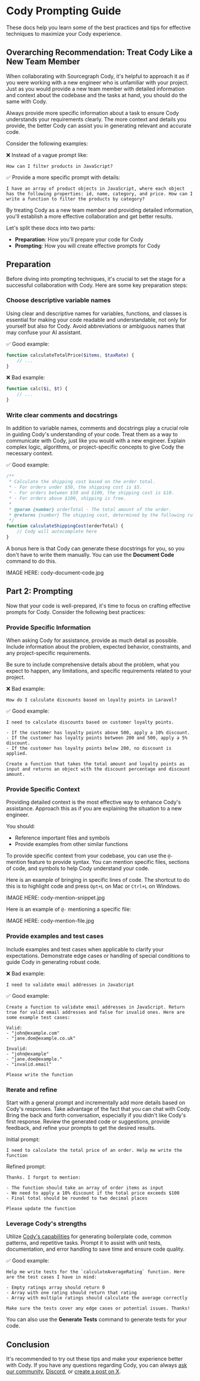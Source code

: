 # Cody Prompting Guide

<p className="subtitle">These docs help you learn some of the best practices and tips for effective techniques to maximize your Cody experience.</p>

## Overarching Recommendation: Treat Cody Like a New Team Member

When collaborating with Sourcegraph Cody, it's helpful to approach it as if you were working with a new engineer who is unfamiliar with your project. Just as you would provide a new team member with detailed information and context about the codebase and the tasks at hand, you should do the same with Cody.

Always provide more specific information about a task to ensure Cody understands your requirements clearly. The more context and details you provide, the better Cody can assist you in generating relevant and accurate code.

Consider the following examples:

❌ Instead of a vague prompt like:

```
How can I filter products in JavaScript?
```

✅ Provide a more specific prompt with details:

```
I have an array of product objects in JavaScript, where each object has the following properties: id, name, category, and price. How can I write a function to filter the products by category?
```

By treating Cody as a new team member and providing detailed information, you'll establish a more effective collaboration and get better results.

Let's split these docs into two parts: 

-   **Preparation**: How you'll prepare your code for Cody
-   **Prompting**: How you will create effective prompts for Cody

## Preparation

Before diving into prompting techniques, it's crucial to set the stage for a successful collaboration with Cody. Here are some key preparation steps:

### Choose descriptive variable names

Using clear and descriptive names for variables, functions, and classes is essential for making your code readable and understandable, not only for yourself but also for Cody. Avoid abbreviations or ambiguous names that may confuse your AI assistant.

✅ Good example:

```php
function calculateTotalPrice($items, $taxRate) {
    // ...
}
```

❌ Bad example:

```php
function calc($i, $t) {
    // ...
}
```

### Write clear comments and docstrings

In addition to variable names, comments and docstrings play a crucial role in guiding Cody's understanding of your code. Treat them as a way to communicate with Cody, just like you would with a new engineer. Explain complex logic, algorithms, or project-specific concepts to give Cody the necessary context.

✅ Good example:

```javascript
/**
 * Calculate the shipping cost based on the order total.
 * - For orders under $50, the shipping cost is $5.
 * - For orders between $50 and $100, the shipping cost is $10.
 * - For orders above $100, shipping is free.
 *
 * @param {number} orderTotal - The total amount of the order.
 * @returns {number} The shipping cost, determined by the following rules:
 */
function calculateShippingCost(orderTotal) {
	// Cody will autocomplete here
}
```

A bonus here is that Cody can generate these docstrings for you, so you don't have to write them manually. You can use the **Document Code** command to do this.

IMAGE HERE: cody-document-code.jpg

## Part 2: Prompting

Now that your code is well-prepared, it's time to focus on crafting effective prompts for Cody. Consider the following best practices:

### Provide Specific Information

When asking Cody for assistance, provide as much detail as possible. Include information about the problem, expected behavior, constraints, and any project-specific requirements.

Be sure to include comprehensive details about the problem, what you expect to happen, any limitations, and specific requirements related to your project.

❌ Bad example:

```
How do I calculate discounts based on loyalty points in Laravel?
```

✅ Good example:

```
I need to calculate discounts based on customer loyalty points.

- If the customer has loyalty points above 500, apply a 10% discount.
- If the customer has loyalty points between 200 and 500, apply a 5% discount.
- If the customer has loyalty points below 200, no discount is applied.

Create a function that takes the total amount and loyalty points as input and returns an object with the discount percentage and discount amount.
```

### Provide Specific Context

Providing detailed context is the most effective way to enhance Cody's assistance. Approach this as if you are explaining the situation to a new engineer.

You should:

-   Reference important files and symbols
-   Provide examples from other similar functions

To provide specific context from your codebase, you can use the `@-` mention feature to provide syntax. You can mention specific files, sections of code, and symbols to help Cody understand your code.

Here is an example of bringing in specific lines of code. The shortcut to do this is to highlight code and press `Opt+L` on Mac or `Ctrl+L` on Windows.

IMAGE HERE: cody-mention-snippet.jpg

Here is an example of `@-` mentioning a specific file:

IMAGE HERE: cody-mention-file.jpg

### Provide examples and test cases

Include examples and test cases when applicable to clarify your expectations. Demonstrate edge cases or handling of special conditions to guide Cody in generating robust code.

❌ Bad example:

```
I need to validate email addresses in JavaScript
```

✅ Good example:

```
Create a function to validate email addresses in JavaScript. Return true for valid email addresses and false for invalid ones. Here are some example test cases:

Valid:
- "john@example.com"
- "jane.doe@example.co.uk"

Invalid:
- "john@example"
- "jane.doe@example."
- "invalid.email"

Please write the function
```

### Iterate and refine

Start with a general prompt and incrementally add more details based on Cody's responses. Take advantage of the fact that you can chat with Cody. Bring the back and forth conversation, especially if you didn't like Cody's first response. Review the generated code or suggestions, provide feedback, and refine your prompts to get the desired results.

Initial prompt:

```
I need to calculate the total price of an order. Help me write the function
```

Refined prompt:

```
Thanks. I forgot to mention:

- The function should take an array of order items as input
- We need to apply a 10% discount if the total price exceeds $100
- Final total should be rounded to two decimal places

Please update the function
```

### Leverage Cody's strengths

Utilize [Cody's capabilities](/cody/capabilities) for generating boilerplate code, common patterns, and repetitive tasks. Prompt it to assist with unit tests, documentation, and error handling to save time and ensure code quality.

✅ Good example:

```
Help me write tests for the `calculateAverageRating` function. Here are the test cases I have in mind:

- Empty ratings array should return 0
- Array with one rating should return that rating
- Array with multiple ratings should calculate the average correctly

Make sure the tests cover any edge cases or potential issues. Thanks!
```

You can also use the **Generate Tests** command to generate tests for your code.

## Conclusion

It's recommended to try out these tips and make your experience better with Cody. If you have any questions regarding Cody, you can always [ask our community](https://community.sourcegraph.com), [Discord](https://discord.com/invite/s2qDtYGnAE), or [create a post on X](https://twitter.com/sourcegraphcody).

